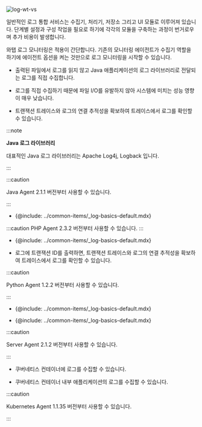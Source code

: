 
![log-wt-vs](/img/log-wt-vs.svg)

<!-- 상단 비교화면 디자인팀 요청~구조도 검토 필요 -->
일반적인 로그 통합 서비스는 수집기, 처리기, 저장소 그리고 UI 모듈로 이루어져 있습니다. 단계별 설정과 구성 작업을 필요로 하기에 각각의 모듈을 구축하는 과정이 번거로우며 추가 비용이 발생합니다.

와탭 로그 모니터링은 적용이 간단합니다. 기존의 모니터링 에이전트가 수집기 역할을 하기에 에이전트 옵션을 켜는 것만으로 로그 모니터링을 시작할 수 있습니다.

<Tabs>
<TabItem value="java" label="Java" default>

* 출력된 파일에서 로그를 읽지 않고 Java 애플리케이션의 로그 라이브러리로 전달되는 로그를 직접 수집합니다.  

* 로그를 직접 수집하기 때문에 파일 I/O를 유발하지 않아 시스템에 미치는 성능 영향이 매우 낮습니다.

* 트랜잭션 트레이스와 로그의 연결 추적성을 확보하여 트레이스에서 로그를 확인할 수 있습니다.

:::note 

**Java 로그 라이브러리**

대표적인 Java 로그 라이브러리는 Apache Log4j, Logback 입니다.

:::

:::caution

Java Agent 2.1.1 버전부터 사용할 수 있습니다.

:::

</TabItem>
<TabItem value="php" label="PHP" default>

* {@include: ../common-items/_log-basics-default.mdx}  

:::caution
PHP Agent 2.3.2 버전부터 사용할 수 있습니다.
:::
</TabItem>
<TabItem value="python" label="Python" default>

* {@include: ../common-items/_log-basics-default.mdx}  

* 로그에 트랜잭션 ID를 출력하면, 트랜잭션 트레이스와 로그의 연결 추적성을 확보하여 트레이스에서 로그를 확인할 수 있습니다.  

:::caution

Python Agent 1.2.2 버전부터 사용할 수 있습니다.

:::

</TabItem>
<TabItem value="go" label="Go" default>

* {@include: ../common-items/_log-basics-default.mdx}  

</TabItem>
<TabItem value="server" label="Server" default>

* {@include: ../common-items/_log-basics-default.mdx}   

:::caution

Server Agent 2.1.2 버전부터 사용할 수 있습니다.

:::

</TabItem>
<TabItem value="k8s" label="Kubernetes" default>

* 쿠버네티스 컨테이너에 로그를 수집할 수 있습니다. 

* 쿠버네티스 컨테이너 내부 애플리케이션의 로그를 수집할 수 있습니다.

:::caution

Kubernetes Agent 1.1.35 버전부터 사용할 수 있습니다.

:::

</TabItem>
</Tabs>